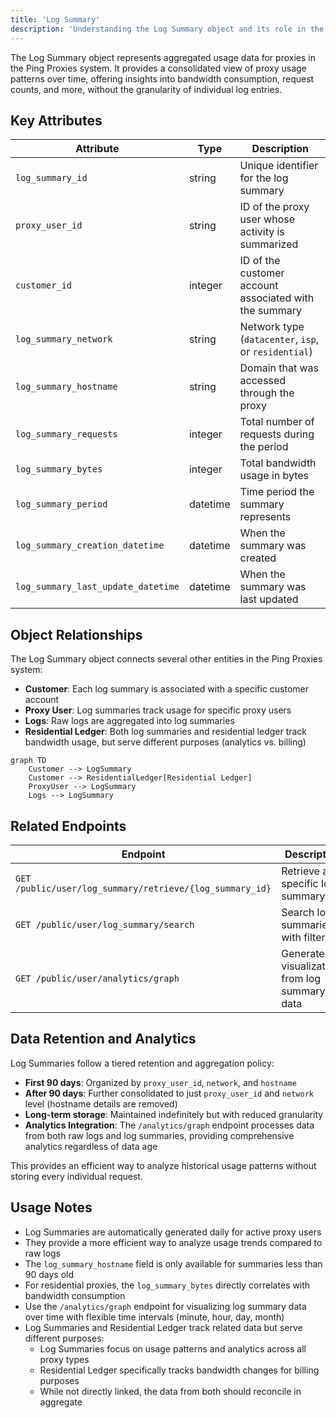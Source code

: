 ```yaml
---
title: 'Log Summary'
description: 'Understanding the Log Summary object and its role in the Ping Proxies API'
---
```


The Log Summary object represents aggregated usage data for proxies in the Ping Proxies system. It provides a consolidated view of proxy usage patterns over time, offering insights into bandwidth consumption, request counts, and more, without the granularity of individual log entries.

## Key Attributes

| Attribute | Type | Description |
|-----------|------|-------------|
| `log_summary_id` | string | Unique identifier for the log summary |
| `proxy_user_id` | string | ID of the proxy user whose activity is summarized |
| `customer_id` | integer | ID of the customer account associated with the summary |
| `log_summary_network` | string | Network type (`datacenter`, `isp`, or `residential`) |
| `log_summary_hostname` | string | Domain that was accessed through the proxy |
| `log_summary_requests` | integer | Total number of requests during the period |
| `log_summary_bytes` | integer | Total bandwidth usage in bytes |
| `log_summary_period` | datetime | Time period the summary represents |
| `log_summary_creation_datetime` | datetime | When the summary was created |
| `log_summary_last_update_datetime` | datetime | When the summary was last updated |

## Object Relationships

The Log Summary object connects several other entities in the Ping Proxies system:

- **Customer**: Each log summary is associated with a specific customer account
- **Proxy User**: Log summaries track usage for specific proxy users
- **Logs**: Raw logs are aggregated into log summaries
- **Residential Ledger**: Both log summaries and residential ledger track bandwidth usage, but serve different purposes (analytics vs. billing)

```mermaid
graph TD
    Customer --> LogSummary
    Customer --> ResidentialLedger[Residential Ledger]
    ProxyUser --> LogSummary
    Logs --> LogSummary
```

## Related Endpoints

| Endpoint | Description |
|----------|-------------|
| `GET /public/user/log_summary/retrieve/{log_summary_id}` | Retrieve a specific log summary |
| `GET /public/user/log_summary/search` | Search log summaries with filters |
| `GET /public/user/analytics/graph` | Generate visualizations from log summary data |

## Data Retention and Analytics

Log Summaries follow a tiered retention and aggregation policy:

- **First 90 days**: Organized by `proxy_user_id`, `network`, and `hostname`
- **After 90 days**: Further consolidated to just `proxy_user_id` and `network` level (hostname details are removed)
- **Long-term storage**: Maintained indefinitely but with reduced granularity
- **Analytics Integration**: The `/analytics/graph` endpoint processes data from both raw logs and log summaries, providing comprehensive analytics regardless of data age

This provides an efficient way to analyze historical usage patterns without storing every individual request.

## Usage Notes

- Log Summaries are automatically generated daily for active proxy users
- They provide a more efficient way to analyze usage trends compared to raw logs
- The `log_summary_hostname` field is only available for summaries less than 90 days old
- For residential proxies, the `log_summary_bytes` directly correlates with bandwidth consumption
- Use the `/analytics/graph` endpoint for visualizing log summary data over time with flexible time intervals (minute, hour, day, month)
- Log Summaries and Residential Ledger track related data but serve different purposes:
  - Log Summaries focus on usage patterns and analytics across all proxy types
  - Residential Ledger specifically tracks bandwidth changes for billing purposes
  - While not directly linked, the data from both should reconcile in aggregate